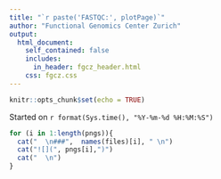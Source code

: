 ```yaml
---
title: "`r paste('FASTQC:', plotPage)`"
author: "Functional Genomics Center Zurich"
output:
  html_document:
    self_contained: false
    includes:
      in_header: fgcz_header.html
    css: fgcz.css
---
```


```r
knitr::opts_chunk$set(echo = TRUE)
```
Started on `r format(Sys.time(), "%Y-%m-%d %H:%M:%S")`

```r
for (i in 1:length(pngs)){
  cat("  \n###",  names(files)[i], " \n")
  cat("![](", pngs[i],")")
  cat("  \n")
}
```
